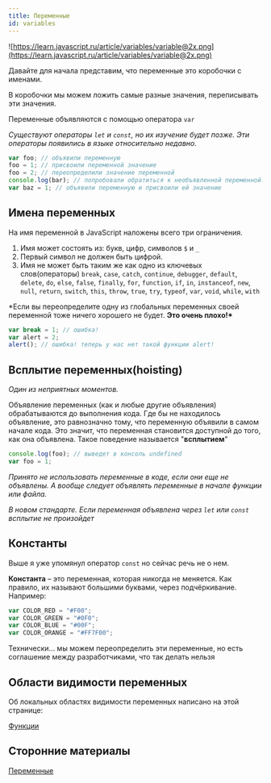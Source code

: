 ```yaml
---
title: Переменные
id: variables
---
```


![https://learn.javascript.ru/article/variables/variable@2x.png](https://learn.javascript.ru/article/variables/variable@2x.png)

Давайте для начала представим, что переменные это коробочки с именами.

В коробочки мы можем ложить самые разные значения, переписывать эти значения.

Переменные объявляются с помощью оператора `var`

_Существуют операторы `let` и `const`, но их изучение будет позже. Эти операторы появились в языке относительно недавно._

```jsx
var foo; // объявили переменную
foo = 1; // присвоили переменной значение
foo = 2; // переопределили значение переменной
console.log(bar); // попробовали обратиться к необъявленной переменной... это приведет к ошибке
var baz = 1; // объявили переменную и присвоили ей значение
```

## Имена переменных

На имя переменной в JavaScript наложены всего три ограничения.

1. Имя может состоять из: букв, цифр, символов `$` и `_`
2. Первый символ не должен быть цифрой.
3. Имя не может быть таким же как одно из ключевых слов(операторы)
   `break`, `case`, `catch`, `continue`, `debugger`, `default`, `delete`, `do`, `else`, `false`, `finally`, `for`, `function`, `if`, `in`, `instanceof`, `new`, `null`, `return`, `switch`, `this`, `throw`, `true`, `try`, `typeof`, `var`, `void`, `while`, `with`

\*Если вы переопределите одну из глобальных переменных своей переменной тоже ничего хорошего не будет. **Это очень плохо!\***

```jsx
var break = 1; // ошибка!
var alert = 2;
alert(); // ошибка! теперь у нас нет такой функции alert!
```

## Всплытие переменных(hoisting)

_Один из неприятных моментов._

Объявление переменных (как и любые другие объявления) обрабатываются до выполнения кода. Где бы не находилось объявление, это равнозначно тому, что переменную объявили в самом начале кода. Это значит, что переменная становится доступной до того, как она объявлена. Такое поведение называется "**всплытием**"

```jsx
console.log(foo); // выведет в консоль undefined
var foo = 1;
```

_Принято не использовать переменные в коде, если они еще не объявлены. А вообще следует объявлять переменные в начале функции или файла._

_В новом стандарте. Если переменная объявлена через `let` или `const` всплытие не произойдет_

## Константы

Выше я уже упомянул оператор `const` но сейчас речь не о нем.

**Константа** – это переменная, которая никогда не меняется. Как правило, их называют большими буквами, через подчёркивание. Например:

```jsx
var COLOR_RED = "#F00";
var COLOR_GREEN = "#0F0";
var COLOR_BLUE = "#00F";
var COLOR_ORANGE = "#FF7F00";
```

Технически... мы можем переопределить эти переменные, но есть соглашение между разработчиками, что так делать нельзя

## Области видимости переменных

Об локальных областях видимости переменных написано на этой странице:

[Функции](Untitled%2021ddd02f71af429fb6b68c01b0c1b779.md)

## Сторонние материалы

[Переменные](https://cutt.ly/QiIZz)
